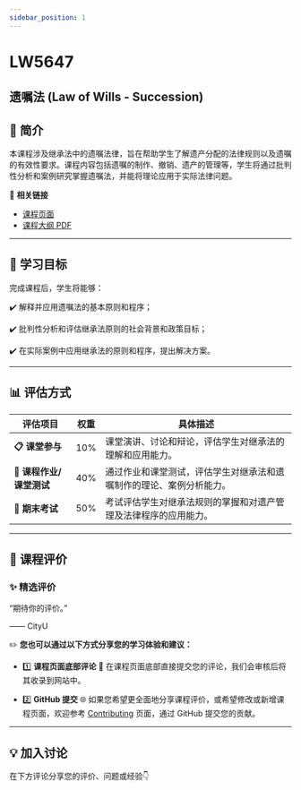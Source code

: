 ```yaml
---
sidebar_position: 1
---
```


# LW5647
## 遗嘱法 (Law of Wills - Succession)

## **📘 简介**
本课程涉及继承法中的遗嘱法律，旨在帮助学生了解遗产分配的法律规则以及遗嘱的有效性要求。课程内容包括遗嘱的制作、撤销、遗产的管理等，学生将通过批判性分析和案例研究掌握遗嘱法，并能将理论应用于实际法律问题。

🔗 **相关链接**
- [课程页面](https://www.cityu.edu.hk/catalogue/pg/202425/course/LW5647.htm)
- [课程大纲 PDF](https://www.cityu.edu.hk/catalogue/pg/202425/course/LW5647.pdf)

---

## **🎯 学习目标**

完成课程后，学生将能够：

✔️ 解释并应用遗嘱法的基本原则和程序；

✔️ 批判性分析和评估继承法原则的社会背景和政策目标；

✔️ 在实际案例中应用继承法的原则和程序，提出解决方案。

---

## **📊 评估方式**

| **评估项目**         | **权重** | **具体描述**                                                                                       |
|---------------------|---------|---------------------------------------------------------------------------------------------------|
| **📋 课堂参与**       | 10%     | 课堂演讲、讨论和辩论，评估学生对继承法的理解和应用能力。                                             |
| **📂 课程作业/课堂测试** | 40%     | 通过作业和课堂测试，评估学生对继承法和遗嘱制作的理论、案例分析能力。                                   |
| **📂 期末考试**       | 50%     | 考试评估学生对继承法规则的掌握和对遗产管理及法律程序的应用能力。                                       |

---

## **💬 课程评价**

### ✨ **精选评价**
<div className={commentStyles.commentBox}>
    <p className={commentStyles.commentText}>
        “期待你的评价。”
    </p>
    <p className={commentStyles.commentAuthor}>—— CityU</p>
</div>

✏️ **您也可以通过以下方式分享您的学习体验和建议：**

- 1️⃣ **课程页面底部评论**
💬 在课程页面底部直接提交您的评论，我们会审核后将其收录到网站中。

- 2️⃣ **GitHub 提交**
🌐 如果您希望更全面地分享课程评价，或希望修改或新增课程页面，欢迎参考 [Contributing](https://penjc.github.io/cityU-navigator/contributing) 页面，通过 GitHub 提交您的贡献。

---

## **💡 加入讨论**

在下方评论分享您的评价、问题或经验👇
<Utterances />
